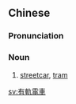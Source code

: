 {{also|有轨电车}}
==Chinese==
{{zh-forms|s=有轨电车|type=112}}

===Pronunciation===
{{zh-pron
|m=yǒuguǐdiànchē
|cat=n
}}

===Noun===
{{zh-noun}}
# [[streetcar]], [[tram]]

[[sv:有軌電車]]